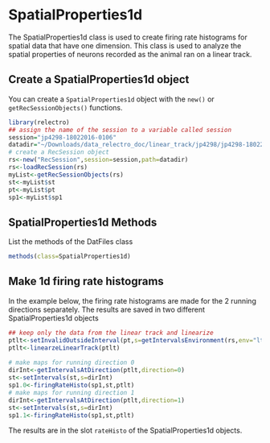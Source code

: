 # SpatialProperties1d

The SpatialProperties1d class is used to create firing rate histograms for spatial data that have one dimension. 
This class is used to analyze the spatial properties of neurons recorded as the animal ran on a linear track.


## Create a SpatialProperties1d object

You can create a `SpatialProperties1d` object with the `new()` or `getRecSessionObjects()` functions. 

```r
library(relectro)
## assign the name of the session to a variable called session
session="jp4298-18022016-0106"
datadir="~/Downloads/data_relectro_doc/linear_track/jp4298/jp4298-18022016-0106"
# create a RecSession object
rs<-new("RecSession",session=session,path=datadir)
rs<-loadRecSession(rs)
myList<-getRecSessionObjects(rs)
st<-myList$st
pt<-myList$pt
sp1<-myList$sp1
```

## SpatialProperties1d Methods
List the methods of the DatFiles class
```R
methods(class=SpatialProperties1d)
```

## Make 1d firing rate histograms

In the example below, the firing rate histograms are made for the 2 running directions separately.
The results are saved in two different SpatialProperties1d objects
```R
## keep only the data from the linear track and linearize
ptlt<-setInvalidOutsideInterval(pt,s=getIntervalsEnvironment(rs,env="lt"))
ptlt<-linearzeLinearTrack(ptlt)
  
# make maps for running direction 0
dirInt<-getIntervalsAtDirection(ptlt,direction=0)
st<-setIntervals(st,s=dirInt)
sp1.0<-firingRateHisto(sp1,st,ptlt)
# make maps for running direction 1
dirInt<-getIntervalsAtDirection(ptlt,direction=1)
st<-setIntervals(st,s=dirInt)
sp1.1<-firingRateHisto(sp1,st,ptlt)
```

The results are in the slot `rateHisto` of the SpatialProperties1d objects.
